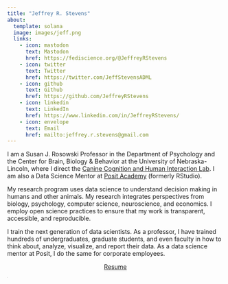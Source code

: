 ```yaml
---
title: "Jeffrey R. Stevens"
about:
  template: solana
  image: images/jeff.png
  links:
    - icon: mastodon
      text: Mastodon
      href: https://fediscience.org/@JeffreyRStevens
    - icon: twitter
      text: Twitter
      href: https://twitter.com/JeffStevensADML
    - icon: github
      text: Github
      href: https://github.com/JeffreyRStevens
    - icon: linkedin
      text: LinkedIn
      href: https://www.linkedin.com/in/JeffreyRStevens/
    - icon: envelope
      text: Email
      href: mailto:jeffrey.r.stevens@gmail.com
---
```


I am a Susan J. Rosowski Professor in the Department of Psychology and the Center for Brain, Biology & Behavior at the University of Nebraska-Lincoln, where I direct the [Canine Cognition and Human Interaction Lab](https://dogcog.unl.edu){target="_blank"}. I am also a Data Science Mentor at [Posit Academy](https://posit.co/academy){target="_blank"} (formerly RStudio).

My research program uses data science to understand decision making in humans and other animals. My research integrates perspectives from biology, psychology, computer science, neuroscience, and economics. I employ open science practices to ensure that my work is transparent, accessible, and reproducible.

I train the next generation of data scientists. As a professor, I have trained hundreds of undergraduates, graduate students, and even faculty in how to think about, analyze, visualize, and report their data. As a data science mentor at Posit, I do the same for corporate employees.

<p align="center"><a href="/images/resume.pdf" class="btn btn-primary">Resume</a></p>

<p style="font-size:1px; "><a rel="me" href="https://fediscience.org/@JeffreyRStevens">.</a></p>
